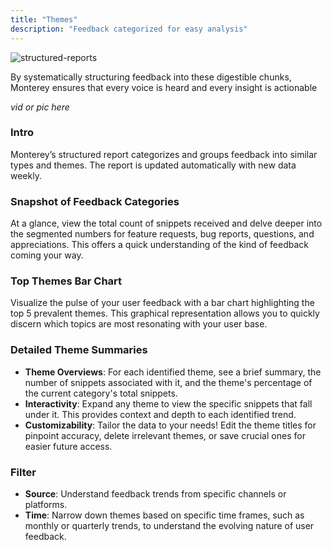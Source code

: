 ```yaml
---
title: "Themes"
description: "Feedback categorized for easy analysis" 
---
```

![structured-reports](/images/structured-reports.png)


By systematically structuring feedback into these digestible chunks, Monterey ensures that every voice is heard and every insight is actionable

*vid or pic here*

### **[](https://docs.monterey.ai/structured-reports#intro)Intro**

Monterey’s structured report categorizes and groups feedback into similar types and themes. The report is updated automatically with new data weekly.

### **Snapshot of Feedback Categories**

At a glance, view the total count of snippets received and delve deeper into the segmented numbers for feature requests, bug reports, questions, and appreciations. This offers a quick understanding of the kind of feedback coming your way.

### **Top Themes Bar Chart**

Visualize the pulse of your user feedback with a bar chart highlighting the top 5 prevalent themes. This graphical representation allows you to quickly discern which topics are most resonating with your user base.

### **Detailed Theme Summaries**

- **Theme Overviews**: For each identified theme, see a brief summary, the number of snippets associated with it, and the theme's percentage of the current category's total snippets.
- **Interactivity**: Expand any theme to view the specific snippets that fall under it. This provides context and depth to each identified trend.
- **Customizability**: Tailor the data to your needs! Edit the theme titles for pinpoint accuracy, delete irrelevant themes, or save crucial ones for easier future access.

### **Filter**

- **Source**: Understand feedback trends from specific channels or platforms.
- **Time**: Narrow down themes based on specific time frames, such as monthly or quarterly trends, to understand the evolving nature of user feedback.